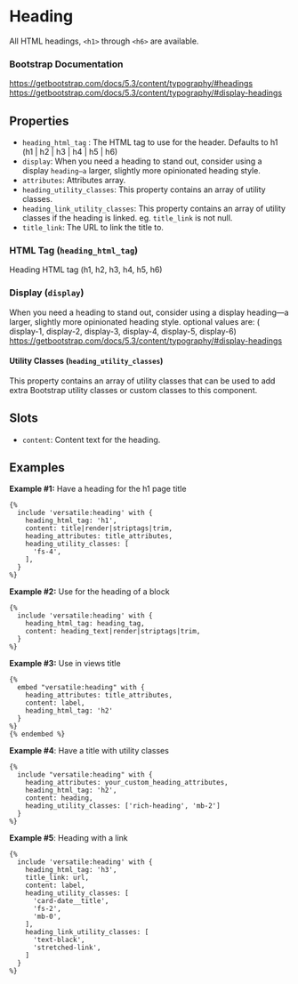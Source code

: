 # Heading

All HTML headings, `<h1>` through `<h6>` are available.

### Bootstrap Documentation

<https://getbootstrap.com/docs/5.3/content/typography/#headings>
<https://getbootstrap.com/docs/5.3/content/typography/#display-headings>

## Properties

- `heading_html_tag` : The HTML tag to use for the header.
  Defaults to h1 (h1 | h2 | h3 | h4 | h5 | h6)
- `display`: When you need a heading to stand out, consider using a display
  `heading—a` larger, slightly more opinionated heading style.
- `attributes`: Attributes array.
- `heading_utility_classes`: This property contains an array of utility classes.
- `heading_link_utility_classes`: This property contains an array of utility classes if the heading is linked. eg. `title_link` is not null.
- `title_link`: The URL to link the title to.

### HTML Tag (`heading_html_tag`)

Heading HTML tag (h1, h2, h3, h4, h5, h6)

### Display (`display`)

When you need a heading to stand out, consider using a display
heading—a larger, slightly more opinionated heading style.
optional values are: ( display-1, display-2, display-3, display-4, display-5, display-6)
<https://getbootstrap.com/docs/5.3/content/typography/#display-headings>

#### Utility Classes (`heading_utility_classes`)

This property contains an array of utility classes that can be used to
add extra Bootstrap utility classes or custom classes to this component.

## Slots

- `content`: Content text for the heading.

## Examples

**Example #1:** Have a heading for the h1 page title

```twig
{%
  include 'versatile:heading' with {
    heading_html_tag: 'h1',
    content: title|render|striptags|trim,
    heading_attributes: title_attributes,
    heading_utility_classes: [
      'fs-4',
    ],
  }
%}
```

**Example #2:** Use for the heading of a block

```twig
{%
  include 'versatile:heading' with {
    heading_html_tag: heading_tag,
    content: heading_text|render|striptags|trim,
  }
%}
```

**Example #3:** Use in views title

```twig
{%
  embed "versatile:heading" with {
    heading_attributes: title_attributes,
    content: label,
    heading_html_tag: 'h2'
  }
%}
{% endembed %}
```

**Example #4**: Have a title with utility classes

```twig
{%
  include "versatile:heading" with {
    heading_attributes: your_custom_heading_attributes,
    heading_html_tag: 'h2',
    content: heading,
    heading_utility_classes: ['rich-heading', 'mb-2']
  }
%}
```

**Example #5**: Heading with a link

```twig
{%
  include 'versatile:heading' with {
    heading_html_tag: 'h3',
    title_link: url,
    content: label,
    heading_utility_classes: [
      'card-date__title',
      'fs-2',
      'mb-0',
    ],
    heading_link_utility_classes: [
      'text-black',
      'stretched-link',
    ]
  }
%}
```

